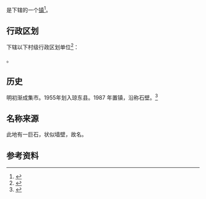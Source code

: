 {{中国乡级行政区|46/90/02/102/000}}

'''{{PAGENAMEBASE}}'''是{{PRC admin/fullname|46/90/02/102/000|3}}下辖的一个[[行政建制镇|镇]]<ref>{{PRC admin/ref sgc|{{PRC admin/parent|46/90/02/102/000}}}}</ref>。

== 行政区划 ==
{{PAGENAMEBASE}}下辖以下村级行政区划单位<ref>{{PRC admin/ref sgc|46/90/02/102/000}}</ref>：

{{PRC admin/children|46/90/02/102/000}}。

== 历史 ==
明初渐成集市。1955年划入琼东县。1987
年置镇，沿称石壁。<ref> {{Cite book | editor =琼海市地方志编纂委员会 | title =《琼海县志》 | location =广州 | publisher = 广东科技出版社 | date = 1995.10 | pages =P25 |ISBN = 7-5359-1576-0 | accessdate = 2021.4  language = 简体中文  }} </ref>
== 名称来源 ==
此地有一巨石，状似墙壁，故名。

== 参考资料 ==
{{reflist}}

{{海南行政区划小作品}}
{{PRC admin/navcat|46/90/02/102/000}}